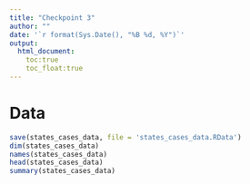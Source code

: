 ```yaml
---
title: "Checkpoint 3"
author: ""
date: '`r format(Sys.Date(), "%B %d, %Y")`'
output:
  html_document:
    toc:true
    toc_float:true
---
```

# Data
```r
save(states_cases_data, file = 'states_cases_data.RData')
dim(states_cases_data)
names(states_cases_data)
head(states_cases_data)
summary(states_cases_data)
```

